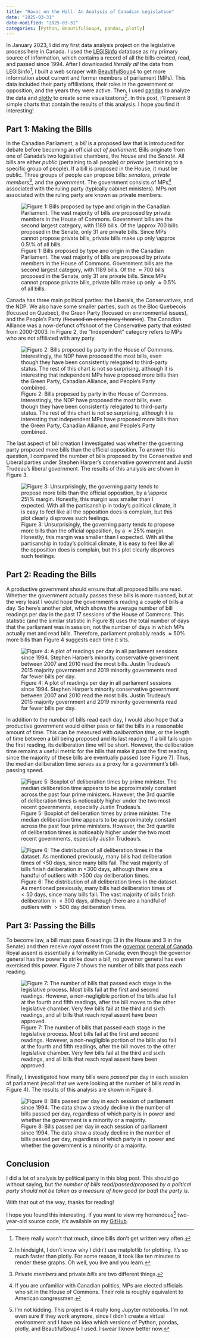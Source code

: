 ```yaml
---
title: "Havoc on the Hill: An Analysis of Canadian Legislation"
date: "2025-03-31"
date-modified: "2025-03-31"
categories: [Python, BeautifulSoup4, pandas, plotly]
---
```


In January 2023, I did my first data analysis project on the legislative process here in Canada.
I used the [LEGISinfo](https://www.parl.ca/legisinfo/en/overview) database as my primary source of information, which contains a record of all the bills created, read, and passed since 1994.
After I downloaded *literally all* the data from LEGISinfo[^1], I built a web scraper with [BeautifulSoup4](https://pypi.org/project/beautifulsoup4/) to get more information about current and former members of parliament (MPs).
This data included their party affiliations, their roles in the government or opposition, and the years they were active.
Then, I used [pandas](https://pandas.pydata.org/) to analyze the data and [plotly](https://plotly.com/) to create some visualizations[^2].
In this post, I'll present $8$ simple charts that contain the results of this analysis.
I hope you find it interesting!

[^1]: There really wasn't that much, since bills don't get written very often.

[^2]: In hindsight, I don't know why I didn't use matplotlib for plotting. It's so much faster than plotly. For some reason, it took like ten minutes to render these graphs. Oh well, you live and you learn.

## Part 1: Making the Bills

In the Canadian Parliament, a *bill* is a proposed law that is introduced for debate before becoming an official *act of parliament*. Bills originate from one of Canada's two legislative chambers, the *House* and the *Senate*. All bills are either *public* (pertaining to all people) or *private* (pertaining to a specific group of people). If a bill is proposed in the House, it must be public. Three groups of people can propose bills: *senators*, *private members*[^4], and the *government*. The government consists of MPs[^5] associated with the ruling party (typically cabinet ministers). MPs not associated with the ruling party are known as private members.

![Figure 1: Bills proposed by type and origin in the Canadian Parliament. The vast majority of bills are proposed by private members in the House of Commons. Government bills are the second largest category, with $1189$ bills. Of the $\approx 700$ bills proposed in the Senate, only $31$ are private bills. Since MPs cannot propose private bills, private bills make up only $\approx 0.5\%$ of all bills.](bills-by-type.png)

Canada has three main political parties: the Liberals, the Conservatives, and the NDP. We also have some smaller parties, such as the Bloc Quebecois (focused on Quebec), the Green Party (focused on environmental issues), and the People's Party (~~focused on conspiracy theories~~). The Canadian Alliance was a now-defunct offshoot of the Conservative party that existed from 2000-2003. In Figure 2, the "Independent" category refers to MPs who are not affiliated with any party.

![Figure 2: Bills proposed by party in the House of Commons. Interestingly, the NDP have proposed the most bills, even though they have been consistently relegated to third-party status. The rest of this chart is not so surprising, although it is interesting that independent MPs have proposed more bills than the Green Party, Canadian Alliance, and People's Party combined.](bills-by-party.png)

The last aspect of bill creation I investigated was whether the governing party proposed more bills than the official opposition. To answer this question, I compared the number of bills proposed by the Conservative and Liberal parties under Stephen Harper's conservative government and Justin Trudeau's liberal government. The results of this analysis are shown in Figure 3.

![Figure 3: Unsurprisingly, the governing party tends to propose more bills than the official opposition, by a $\approx 25\%$ margin. Honestly, this margin was smaller than I expected. With all the partisanship in today's political climate, it is easy to feel like all the opposition does is complain, but this plot clearly disproves such feelings.](bills-by-pm.png)

[^4]: Private *members* and private *bills* are two different things.

[^5]: If you are unfamiliar with Canadian politics, MPs are elected officials who sit in the House of Commons. Their role is roughly equivalent to American congressmen.

## Part 2: Reading the Bills

A productive government should ensure that all proposed bills are read. Whether the government actually passes these bills is more nuanced, but at the very least I would hope the government is reading a couple of bills a day. So here's another plot, which shows the average number of bill readings per day in the past $17$ sessions of the House of Commons. This statistic (and the similar statistic in Figure 8) uses the total number of days that the parliament was in session, not the number of days in which MPs actually met and read bills. Therefore, parliament probably reads $\approx 50\%$ more bills than Figure 4 suggests each time it sits.

![Figure 4: A plot of readings per day in all parliament sessions since 1994. Stephen Harper's minority conservative government between 2007 and 2010 read the most bills. Justin Trudeau's 2015 majority government and 2019 minority governments read far fewer bills per day.](readings-per-day.png)

In addition to the *number* of bills read each day, I would also hope that a productive government would either pass or fail the bills in a reasonable amount of time. This can be measured with *deliberation time*, or the length of time between a bill being proposed and its last reading. If a bill fails upon the first reading, its deliberation time will be short. However, the deliberation time remains a useful metric for the bills that make it past the first reading, since the majority of these bills are eventually passed (see Figure 7). Thus, the median deliberation time serves as a proxy for a government's bill-passing speed.

![Figure 5: Boxplot of deliberation times by prime minister. The median deliberation time appears to be approximately constant across the past four prime ministers. However, the 3rd quartile of deliberation times is noticeably higher under the two most recent governments, especially Justin Trudeau's.](deliberation-time-pm.png)

![Figure 6: The distribution of all deliberation times in the dataset. As mentioned previously, many bills had deliberation times of $<50$ days, since many bills fail. The vast majority of bills finish deliberation in $<300$ days, although there are a handful of outliers with $>500$ day deliberation times.](deliberation-time.png)

## Part 3: Passing the Bills

To become law, a bill must pass $6$ readings ($3$ in the House and $3$ in the Senate) and then receive *royal assent* from the [governor general of Canada](https://en.wikipedia.org/wiki/Governor_General_of_Canada). Royal assent is essentially a formality in Canada; even though the governor general has the power to strike down a bill, no governor general has ever exercised this power. Figure 7 shows the number of bills that pass each reading.

![Figure 7: The number of bills that passed each stage in the legislative process. Most bills fail at the first and second readings. However, a non-negligible portion of the bills also fail at the fourth and fifth readings, after the bill moves to the other legislative chamber. Very few bills fail at the third and sixth readings, and all bills that reach royal assent have been approved.](bills-by-stage.png)

Finally, I investigated how many bills were *passed* per day in each session of parliament (recall that we were looking at the number of bills *read* in Figure 4). The results of this analysis are shown in Figure 8.

![Figure 8: Bills passed per day in each session of parliament since 1994. The data show a steady decline in the number of bills passed per day, regardless of which party is in power and whether the government is a minority or a majority. ](bills-per-day.png)

## Conclusion

I did a lot of analysis by political party in this blog post. This should go without saying, but *the number of bills read/passed/proposed by a political party should not be taken as a measure of how good (or bad) the party is*. 

With that out of the way, thanks for reading!

I hope you found this interesting. If you want to view my horrendous[^3] two-year-old source code, it's available on my [GitHub](https://github.com/rileywheadon/canadian-legislation-visualisation).

[^3]: I'm not kidding. This project is $4$ really long Jupyter notebooks. I'm not even sure if they work anymore, since I didn't create a virtual environment and I have no idea which versions of Python, pandas, plotly, and BeautifulSoup4 I used. I swear I know better now.
